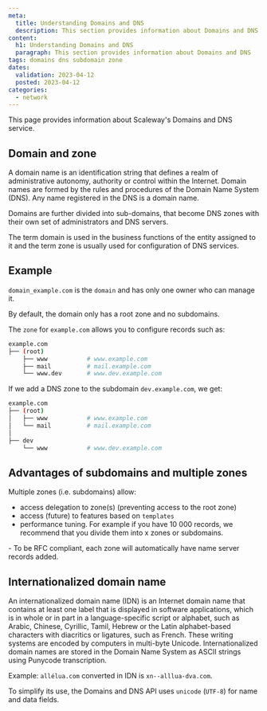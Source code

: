 ```yaml
---
meta:
  title: Understanding Domains and DNS
  description: This section provides information about Domains and DNS
content:
  h1: Understanding Domains and DNS
  paragraph: This section provides information about Domains and DNS
tags: domains dns subdomain zone
dates:
  validation: 2023-04-12
  posted: 2023-04-12
categories:
  - network
---
```


This page provides information about Scaleway's Domains and DNS service.

## Domain and zone

A domain name is an identification string that defines a realm of administrative autonomy, authority or control within the Internet. Domain names are formed by the rules and procedures of the Domain Name System (DNS). Any name registered in the DNS is a domain name.

Domains are further divided into sub-domains, that become DNS zones with their own set of administrators and DNS servers.

The term domain is used in the business functions of the entity assigned to it and the term zone is usually used for configuration of DNS services.

<Concept opened>

## Example

`domain_example.com` is the `domain` and has only one owner who can manage it.

By default, the domain only has a root zone and no subdomains.

The `zone` for `example.com` allows you to configure records such as:

```bash
example.com
├── (root)
    ├── www           # www.example.com
    ├── mail          # mail.example.com
    └── www.dev       # www.dev.example.com
```

If we add a DNS zone to the subdomain `dev.example.com`, we get:

```bash
example.com
├── (root)
│   ├── www           # www.example.com
│   └── mail          # mail.example.com
│
├── dev
    └── www           # www.dev.example.com
```

</Concept>

## Advantages of subdomains and multiple zones

Multiple zones (i.e. subdomains) allow:

- access delegation to zone(s) (preventing access to the root zone)
- access (future) to features based on `templates`
- performance tuning. For example if you have 10 000 records, we recommend that you divide them into x zones or subdomains.

<Message type="important">
  - To be RFC compliant, each zone will automatically have name server records added.
</Message>

## Internationalized domain name

An internationalized domain name (IDN) is an Internet domain name that contains at least one label that is displayed in software applications, which is in whole or in part in a language-specific script or alphabet, such as Arabic, Chinese, Cyrillic, Tamil, Hebrew or the Latin alphabet-based characters with diacritics or ligatures, such as French. These writing systems are encoded by computers in multi-byte Unicode. Internationalized domain names are stored in the Domain Name System as ASCII strings using Punycode transcription.

Example: `allélua.com` converted in IDN is `xn--alllua-dva.com`.

To simplify its use, the Domains and DNS API uses `unicode` (`UTF-8`) for name and data fields.
